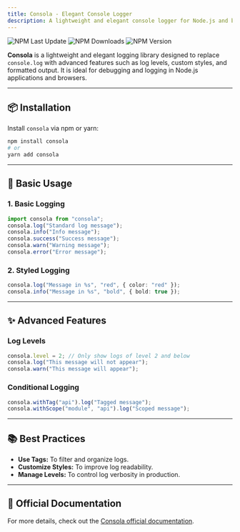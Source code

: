 ```yaml
---
title: Consola - Elegant Console Logger
description: A lightweight and elegant console logger for Node.js and browsers.
---
```


![NPM Last Update](https://img.shields.io/npm/last-update/consola)
![NPM Downloads](https://img.shields.io/npm/dw/consola)
![NPM Version](https://img.shields.io/npm/v/consola)

**Consola** is a lightweight and elegant logging library designed to replace `console.log` with advanced features such as log levels, custom styles, and formatted output. It is ideal for debugging and logging in Node.js applications and browsers.

---

## 📦 Installation
Install `consola` via npm or yarn:
```bash
npm install consola
# or
yarn add consola
```

---

## 🔧 Basic Usage

### 1. Basic Logging
```typescript
import consola from "consola";
consola.log("Standard log message");
consola.info("Info message");
consola.success("Success message");
consola.warn("Warning message");
consola.error("Error message");
```

### 2. Styled Logging
```typescript
consola.log("Message in %s", "red", { color: "red" });
consola.info("Message in %s", "bold", { bold: true });
```

---

## ✨ Advanced Features

### Log Levels
```typescript
consola.level = 2; // Only show logs of level 2 and below
consola.log("This message will not appear");
consola.warn("This message will appear");
```

### Conditional Logging
```typescript
consola.withTag("api").log("Tagged message");
consola.withScope("module", "api").log("Scoped message");
```

---

## 📚 Best Practices
- **Use Tags:** To filter and organize logs.
- **Customize Styles:** To improve log readability.
- **Manage Levels:** To control log verbosity in production.

---

## 📖 Official Documentation
For more details, check out the [Consola official documentation](https://github.com/unjs/consola).